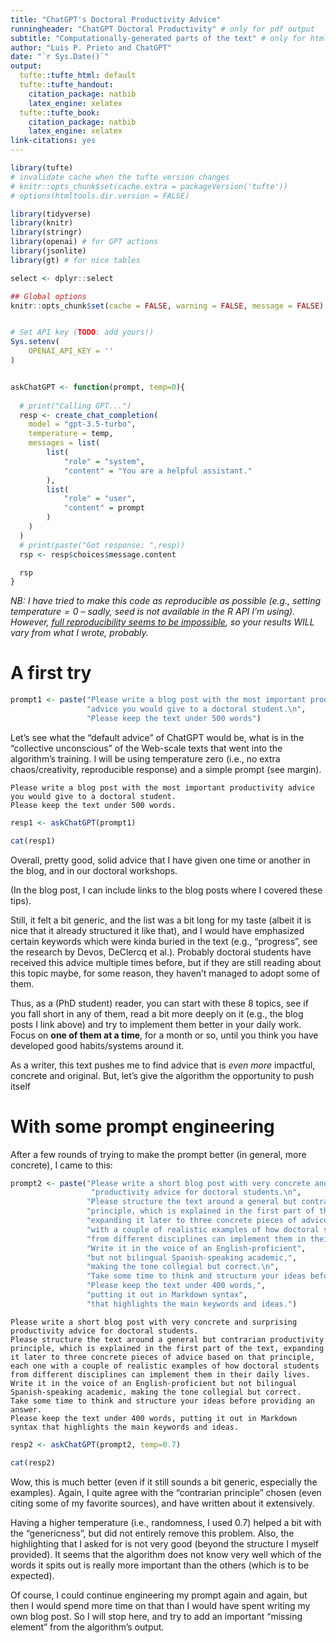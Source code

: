 ---
title: "ChatGPT's Doctoral Productivity Advice"
runningheader: "ChatGPT Doctoral Productivity" # only for pdf output
subtitle: "Computationally-generated parts of the text" # only for html output
author: "Luis P. Prieto and ChatGPT"
date: "`r Sys.Date()`"
output:
  tufte::tufte_html: default
  tufte::tufte_handout:
    citation_package: natbib
    latex_engine: xelatex
  tufte::tufte_book:
    citation_package: natbib
    latex_engine: xelatex
link-citations: yes
---

```{r setup, include=FALSE}
library(tufte)
# invalidate cache when the tufte version changes
# knitr::opts_chunk$set(cache.extra = packageVersion('tufte'))
# options(htmltools.dir.version = FALSE)

library(tidyverse)
library(knitr)
library(stringr)
library(openai) # for GPT actions
library(jsonlite)
library(gt) # for nice tables

select <- dplyr::select

## Global options
knitr::opts_chunk$set(cache = FALSE, warning = FALSE, message = FALSE)


# Set API key (TODO: add yours!)
Sys.setenv(
    OPENAI_API_KEY = ''
)


askChatGPT <- function(prompt, temp=0){
    
  # print("Calling GPT...")
  resp <- create_chat_completion(
    model = "gpt-3.5-turbo",
    temperature = temp,
    messages = list(
        list(
            "role" = "system",
            "content" = "You are a helpful assistant."
        ),
        list(
            "role" = "user",
            "content" = prompt
        )
    )
  )
  # print(paste("Got response: ",resp))
  rsp <- resp$choices$message.content

  rsp
}


```


*NB: I have tried to make this code as reproducible as possible (e.g., setting $temperature=0$ -- sadly, seed is not available in the R API I'm using). However, [full reproducibility seems to be impossible](https://cookbook.openai.com/examples/deterministic_outputs_with_the_seed_parameter), so your results WILL vary from what I wrote, probably.*

# A first try

```{r, echo=F}

prompt1 <- paste("Please write a blog post with the most important productivity",
                 "advice you would give to a doctoral student.\n",
                 "Please keep the text under 500 words")
```

Let's see what the "default advice" of ChatGPT would be, what is in the "collective unconscious" of the Web-scale texts that went into the algorithm's training. I will be using temperature zero (i.e., no extra chaos/creativity, reproducible response) and a simple prompt (see margin).

```{marginfigure}
Please write a blog post with the most important productivity advice you would give to a doctoral student.
Please keep the text under 500 words.
```

```{r, results='asis', echo=F}

resp1 <- askChatGPT(prompt1)

cat(resp1)

```

Overall, pretty good, solid advice that I have given one time or another in the blog, and in our doctoral workshops.

(In the blog post, I can include links to the blog posts where I covered these tips).

Still, it felt a bit generic, and the list was a bit long for my taste (albeit it is nice that it already structured it like that), and I would have emphasized certain keywords which were kinda buried in the text (e.g., "progress", see the research by Devos, DeClercq et al.). Probably doctoral students have received this advice multiple times before, but if they are still reading about this topic maybe, for some reason, they haven't managed to adopt some of them.

Thus, as a (PhD student) reader, you can start with these 8 topics, see if you fall short in any of them, read a bit more deeply on it (e.g., the blog posts I link above) and try to implement them better in your daily work. Focus on **one of them at a time**, for a month or so, until you think you have developed good habits/systems around it.

As a writer, this text pushes me to find advice that is *even more* impactful, concrete and original. But, let's give the algorithm the opportunity to push itself

# With some prompt engineering

After a few rounds of trying to make the prompt better (in general, more concrete), I came to this:

```{r, echo=F}

prompt2 <- paste("Please write a short blog post with very concrete and surprising",
                  "productivity advice for doctoral students.\n",
                 "Please structure the text around a general but contrarian productivity",
                 "principle, which is explained in the first part of the text,",
                 "expanding it later to three concrete pieces of advice based on that principle, each one",
                 "with a couple of realistic examples of how doctoral students",
                 "from different disciplines can implement them in their daily lives.\n",
                 "Write it in the voice of an English-proficient",
                 "but not bilingual Spanish-speaking academic,",
                 "making the tone collegial but correct.\n",
                 "Take some time to think and structure your ideas before providing an answer.\n",
                 "Please keep the text under 400 words,",
                 "putting it out in Markdown syntax",
                 "that highlights the main keywords and ideas.")
```

```{marginfigure}
Please write a short blog post with very concrete and surprising productivity advice for doctoral students.
Please structure the text around a general but contrarian productivity principle, which is explained in the first part of the text, expanding it later to three concrete pieces of advice based on that principle, each one with a couple of realistic examples of how doctoral students from different disciplines can implement them in their daily lives.
Write it in the voice of an English-proficient but not bilingual Spanish-speaking academic, making the tone collegial but correct.
Take some time to think and structure your ideas before providing an answer.
Please keep the text under 400 words, putting it out in Markdown syntax that highlights the main keywords and ideas.
```


```{r, results='asis', echo=F}

resp2 <- askChatGPT(prompt2, temp=0.7)

cat(resp2)

```

Wow, this is much better (even if it still sounds a bit generic, especially the examples). Again, I quite agree with the "contrarian principle" chosen (even citing some of my favorite sources), and have written about it extensively.

Having a higher temperature (i.e., randomness, I used $0.7$) helped a bit with the "genericness", but did not entirely remove this problem. Also, the highlighting that I asked for is not very good (beyond the structure I myself provided). It seems that the algorithm does not know very well which of the words it spits out is really more important than the others (which is to be expected).

Of course, I could continue engineering my prompt again and again, but then I would spend more time on that than I would have spent writing my own blog post. So I will stop here, and try to add an important "missing element" from the algorithm's output.
